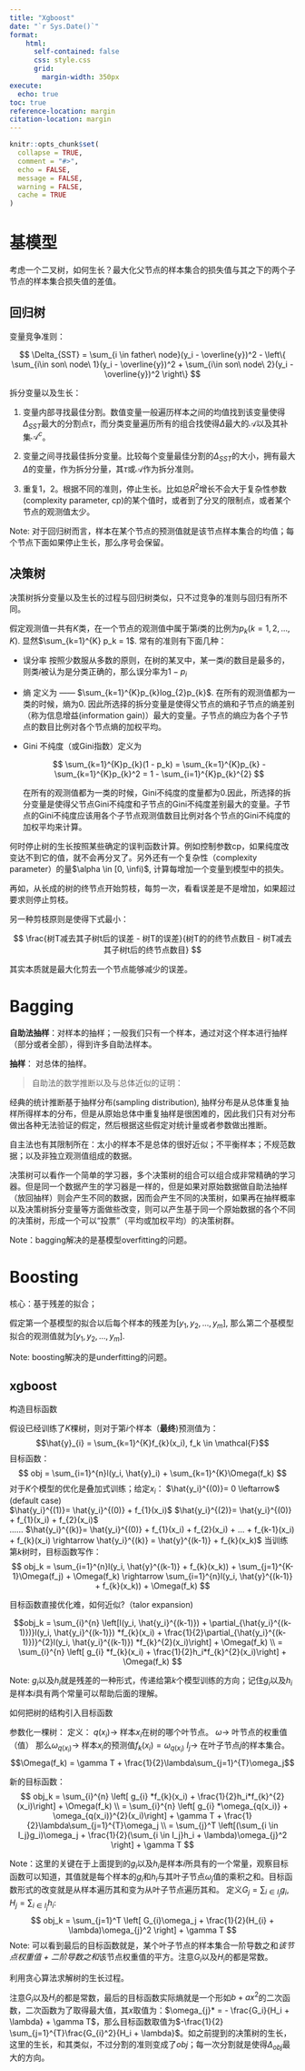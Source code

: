 ```yaml
---
title: "Xgboost"
date: "`r Sys.Date()`"
format:
    html: 
      self-contained: false
      css: style.css
      grid: 
        margin-width: 350px
execute: 
  echo: true
toc: true
reference-location: margin
citation-location: margin
---
```


```r
knitr::opts_chunk$set(
  collapse = TRUE,
  comment = "#>",
  echo = FALSE,
  message = FALSE,
  warning = FALSE,
  cache = TRUE
)
```

# 基模型

考虑一个二叉树，如何生长？最大化父节点的样本集合的损失值与其之下的两个子节点的样本集合损失值的差值。

## 回归树

变量竞争准则：

$$
\Delta_{SST} = \sum_{i \in father\ node}(y_i - \overline{y})^2 - \left\{ \sum_{i\in son\ node\ 1}(y_i - \overline{y})^2 + \sum_{i\in son\ node\ 2}(y_i - \overline{y})^2 \right\}
$$

拆分变量以及生长：

1. 变量内部寻找最佳分割。数值变量一般遍历样本之间的均值找到该变量使得$\Delta_{SST}$最大的分割点$\tau$，而分类变量遍历所有的组合找使得$\Delta$最大的$\mathcal{A}$以及其补集$\mathcal{A}^c$。

2. 变量之间寻找最佳拆分变量。比较每个变量最佳分割的$\Delta_{SST}$的大小，拥有最大$\Delta$的变量，作为拆分分量，其$\tau$或$\mathcal{A}$作为拆分准则。

3. 重复1，2。根据不同的准则，停止生长。比如总$R^2$增长不会大于复杂性参数(complexity parameter, cp)的某个值时，或者到了分叉的限制点，或者某个节点的观测值太少。

Note: 对于回归树而言，样本在某个节点的预测值就是该节点样本集合的均值；每个节点下面如果停止生长，那么序号会保留。

## 决策树

决策树拆分变量以及生长的过程与回归树类似，只不过竞争的准则与回归有所不同。

假定观测值一共有$K$类，在一个节点的观测值中属于第$i$类的比例为$p_k(k = 1, 2, ..., K)$. 显然$\sum_{k=1}^{K} p_k = 1$. 常有的准则有下面几种：

- 误分率 按照少数服从多数的原则，在树的某叉中，某一类$i$的数目是最多的，则类$i$被认为是分类正确的，那么误分率为$1 - p_i$
  
- 熵 定义为 ——  $\sum_{k=1}^{K}p_{k}log_{2}p_{k}$. 在所有的观测值都为一类的时候，熵为0. 因此所选择的拆分变量是使得父节点的熵和子节点的熵差别（称为信息增益(information gain)）最大的变量。子节点的熵应为各个子节点的数目比例对各个节点熵的加权平均。
  
- Gini 不纯度（或Gini指数）定义为

  $$
  \sum_{k=1}^{K}p_{k}(1 -  p_k) = \sum_{k=1}^{K}p_{k} - \sum_{k=1}^{K}p_{k}^2 = 1 - \sum_{i=1}^{K}p_{k}^{2}
  $$

  在所有的观测值都为一类的时候，Gini不纯度的度量都为0.因此，所选择的拆分变量是使得父节点Gini不纯度和子节点的Gini不纯度差别最大的变量。子节点的Gini不纯度应该用各个子节点观测值数目比例对各个节点的Gini不纯度的加权平均来计算。

何时停止树的生长按照某些确定的误判函数计算。例如控制参数cp，如果纯度改变达不到它的值，就不会再分叉了。另外还有一个复杂性（complexity parameter）的量$\alpha \in [0, \infi)$, 计算每增加一个变量到模型中的损失。

再如，从长成的树的终节点开始剪枝，每剪一次，看看误差是不是增加，如果超过要求则停止剪枝。

另一种剪枝原则是使得下式最小：

$$
\frac{树T减去其子树t后的误差 - 树T的误差}{树T的的终节点数目 - 树T减去其子树t后的终节点数目}
$$

其实本质就是最大化剪去一个节点能够减少的误差。


# Bagging

**自助法抽样**：对样本的抽样；一般我们只有一个样本，通过对这个样本进行抽样（部分或者全部），得到许多自助法样本。

**抽样**： 对总体的抽样。

> 自助法的数学推断以及与总体近似的证明：

经典的统计推断基于抽样分布(sampling distribution), 抽样分布是从总体重复抽样所得样本的分布，但是从原始总体中重复抽样是很困难的，因此我们只有对分布做出各种无法验证的假定，然后根据这些假定对统计量或者参数做出推断。

自主法也有其限制所在：太小的样本不是总体的很好近似；不平衡样本；不规范数据；以及非独立观测值组成的数据。

决策树可以看作一个简单的学习器，多个决策树的组合可以组合成非常精确的学习器。但是同一个数据产生的学习器是一样的，但是如果对原始数据做自助法抽样（放回抽样）则会产生不同的数据，因而会产生不同的决策树，如果再在抽样概率以及决策树拆分变量等方面做些改变，则可以产生基于同一个原始数据的各个不同的决策树，形成一个可以“投票”（平均或加权平均）的决策树群。

Note：bagging解决的是基模型overfitting的问题。

# Boosting

核心：基于残差的拟合；

假定第一个基模型的拟合以后每个样本的残差为$[y_1, y_2, ..., y_m]$, 那么第二个基模型拟合的观测值就为$[y_1, y_2, ..., y_m]$.

Note: boosting解决的是underfitting的问题。

## xgboost  

构造目标函数

假设已经训练了$K$棵树，则对于第$i$个样本（**最终**)预测值为：
$$\hat{y}_{i} = \sum_{k=1}^{K}f_{k}(x_i), f_k \in \mathcal{F}$$
目标函数：
$$
 obj = \sum_{i=1}^{n}l(y_i, \hat{y}_i) + \sum_{k=1}^{K}\Omega(f_k)
$$
对于$K$个模型的优化是叠加式训练；给定$x_i$：
$\hat{y_i}^{(0)}= 0 \leftarrow$ (default case)  
$\hat{y_i}^{(1)}= \hat{y_i}^{(0)} + f_{1}(x_i)$
$\hat{y_i}^{(2)}= \hat{y_i}^{(0)} + f_{1}(x_i) + f_{2}(x_i)$  
......
$\hat{y_i}^{(k)}= \hat{y_i}^{(0)} + f_{1}(x_i) + f_{2}(x_i) + ... + f_{k-1}(x_i) + f_{k}(x_i) \rightarrow \hat{y_i}^{(k)} = \hat{y}^{(k-1)} + f_{k}(x_k)$ 
当训练第$k$树时，目标函数写作：
$$
obj_k = \sum_{i=1}^{n}l(y_i, \hat{y}^{(k-1)} + f_{k}(x_k)) + \sum_{j=1}^{K-1}\Omega(f_j) + \Omega(f_k) \rightarrow  \sum_{i=1}^{n}l(y_i, \hat{y}^{(k-1)} + f_{k}(x_k)) +  \Omega(f_k)
$$

目标函数直接优化难，如何近似?（talor expansion)

$$obj_k = \sum_{i}^{n} \left[l(y_i, \hat{y_i}^{(k-1)}) + \partial_{\hat{y_i}^{(k-1)})}l(y_i, \hat{y_i}^{(k-1)}) *f_{k}(x_i) + \frac{1}{2}\partial_{\hat{y_i}^{(k-1)})}^{2}l(y_i, \hat{y_i}^{(k-1)}) *f_{k}^{2}(x_i)\right] + \Omega(f_k)  \\
= \sum_{i}^{n} \left[ g_{i} *f_{k}(x_i) + \frac{1}{2}h_i*f_{k}^{2}(x_i)\right] + \Omega(f_k)
$$

Note: $g_i$以及$h_i$就是残差的一种形式，传递给第$k$个模型训练的方向；记住$g_i$以及$h_i$是样本$i$具有两个常量可以帮助后面的理解。

如何把树的结构引入目标函数

参数化一棵树：
定义：
$q(x_i) \rightarrow$ 样本$x_i$在树的哪个叶节点。
$\omega \rightarrow$ 叶节点的权重值（值）
那么$\omega_{q(x_i)} \rightarrow$ 样本$x_i$的预测值$f_k(x_i) = \omega_{q(x_i)}$
$I_j \rightarrow$ 在叶子节点$j$的样本集合。
$$\Omega(f_k) = \gamma T + \frac{1}{2}\lambda\sum_{j=1}^{T}\omega_j$$

新的目标函数：
$$
  obj_k = \sum_{i}^{n} \left[ g_{i} *f_{k}(x_i) + \frac{1}{2}h_i*f_{k}^{2}(x_i)\right] + \Omega(f_k) \\ = \sum_{i}^{n} \left[ g_{i} *\omega_{q(x_i)} + \omega_{q(x_i)}^{2}(x_i)\right] + \gamma T + \frac{1}{2}\lambda\sum_{j=1}^{T}\omega_j \\ = \sum_{j}^T \left[(\sum_{i \in I_j}g_i)\omega_j + \frac{1}{2}(\sum_{i \in I_j}h_i + \lambda)\omega_{j}^2 \right] + \gamma T
$$

Note：这里的关键在于上面提到的$g_i$以及$h_i$是样本$i$所具有的一个常量，观察目标函数可以知道，其值就是每个样本的$g_i$和$h_i$与其叶子节点$\omega_j$值的乘积之和。目标函数形式的改变就是从样本遍历其和变为从叶子节点遍历其和。
定义$G_j = \sum_{i \in I_j}g_{i}$, $H_j = \sum_{i \in I_j}h_{i}$:
$$
obj_k = \sum_{j=1}^T \left[ G_{i}\omega_j + \frac{1}{2}(H_{i} + \lambda)\omega_{j}^2 \right] + \gamma T
$$
Note: 可以看到最后的目标函数就是，某个叶子节点的样本集合一阶导数之和*该节点权重值 + 二阶导数之和*该节点权重值的平方。注意$G_i$以及$H_i$的都是常数。

利用贪心算法求解树的生长过程。

注意$G_i$以及$H_i$的都是常数，最后的目标函数实际熵就是一个形如$b + ax^2$的二次函数，二次函数为了取得最大值，其$x$取值为：$\omega_{j}* = - \frac{G_i}{H_i + \lambda} + \gamma T$，那么目标函数取值为$-\frac{1}{2} \sum_{j=1}^{T}\frac{G_{i}^2}{H_i + \lambda}$。如之前提到的决策树的生长，这里的生长，和其类似，不过分割的准则变成了$obj$；每一次分割就是使得$\Delta_{obj}$最大的方向。
